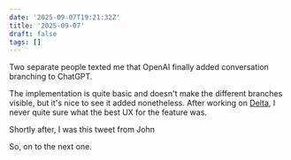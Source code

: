```yaml
---
date: '2025-09-07T19:21:32Z'
title: '2025-09-07'
draft: false
tags: []
---
```



Two separate people texted me that OpenAI finally added conversation branching to ChatGPT.

<Tweet id="https://twitter.com/openai/status/1963697012014215181" />

The implementation is quite basic and doesn't make the different branches visible, but it's nice to see it added nonetheless.
After working on [Delta](/projects/delta), I never quite sure what the best UX for the feature was.

Shortly after, I was this tweet from John

<Tweet id="https://twitter.com/johnmaeda/status/1964746635193589857" />

So, on to the next one.

